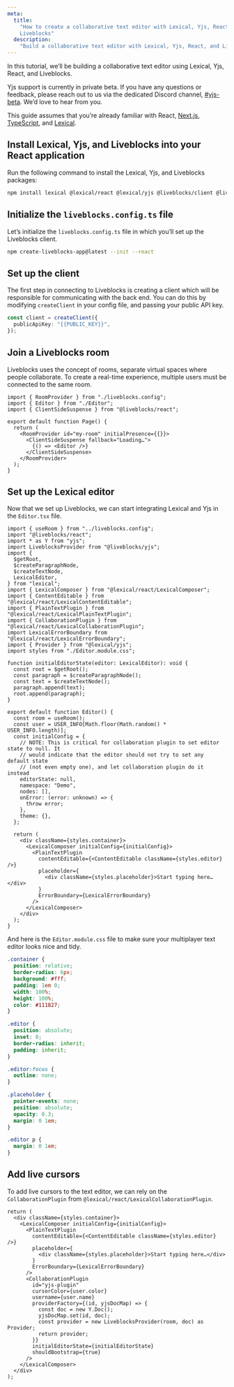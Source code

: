 ```yaml
---
meta:
  title:
    "How to create a collaborative text editor with Lexical, Yjs, React, and
    Liveblocks"
  description:
    "Build a collaborative text editor with Lexical, Yjs, React, and Liveblocks"
---
```


In this tutorial, we’ll be building a collaborative text editor using Lexical,
Yjs, React, and Liveblocks.

<Banner title="Private beta">

Yjs support is currently in private beta. If you have any questions or feedback,
please reach out to us via the dedicated Discord channel,
[#yjs-beta](https://discord.com/channels/913109211746009108/1123560088997728328).
We’d love to hear from you.

</Banner>

This guide assumes that you’re already familiar with React,
[Next.js](https://nextjs.org/), [TypeScript](https://www.typescriptlang.org/),
and [Lexical](https://lexical.dev).

## Install Lexical, Yjs, and Liveblocks into your React application

Run the following command to install the Lexical, Yjs, and Liveblocks packages:

```bash
npm install lexical @lexical/react @lexical/yjs @liveblocks/client @liveblocks/react @liveblocks/yjs yjs
```

## Initialize the `liveblocks.config.ts` file

Let’s initialize the `liveblocks.config.ts` file in which you’ll set up the
Liveblocks client.

```bash
npm create-liveblocks-app@latest --init --react
```

## Set up the client

The first step in connecting to Liveblocks is creating a client which will be
responsible for communicating with the back end. You can do this by modifying
`createClient` in your config file, and passing your public API key.

```ts
const client = createClient({
  publicApiKey: "{{PUBLIC_KEY}}",
});
```

## Join a Liveblocks room

Liveblocks uses the concept of rooms, separate virtual spaces where people
collaborate. To create a real-time experience, multiple users must be connected
to the same room.

```tsx file="index.tsx" highlight="7-11"
import { RoomProvider } from "./liveblocks.config";
import { Editor } from "./Editor";
import { ClientSideSuspense } from "@liveblocks/react";

export default function Page() {
  return (
    <RoomProvider id="my-room" initialPresence={{}}>
      <ClientSideSuspense fallback="Loading…">
        {() => <Editor />}
      </ClientSideSuspense>
    </RoomProvider>
  );
}
```

## Set up the Lexical editor

Now that we set up Liveblocks, we can start integrating Lexical and Yjs in the
`Editor.tsx` file.

```tsx file="Editor.tsx"
import { useRoom } from "../liveblocks.config";
import "@liveblocks/react";
import * as Y from "yjs";
import LiveblocksProvider from "@liveblocks/yjs";
import {
  $getRoot,
  $createParagraphNode,
  $createTextNode,
  LexicalEditor,
} from "lexical";
import { LexicalComposer } from "@lexical/react/LexicalComposer";
import { ContentEditable } from "@lexical/react/LexicalContentEditable";
import { PlainTextPlugin } from "@lexical/react/LexicalPlainTextPlugin";
import { CollaborationPlugin } from "@lexical/react/LexicalCollaborationPlugin";
import LexicalErrorBoundary from "@lexical/react/LexicalErrorBoundary";
import { Provider } from "@lexical/yjs";
import styles from "./Editor.module.css";

function initialEditorState(editor: LexicalEditor): void {
  const root = $getRoot();
  const paragraph = $createParagraphNode();
  const text = $createTextNode();
  paragraph.append(text);
  root.append(paragraph);
}

export default function Editor() {
  const room = useRoom();
  const user = USER_INFO[Math.floor(Math.random() * USER_INFO.length)];
  const initialConfig = {
    // NOTE: This is critical for collaboration plugin to set editor state to null. It
    // would indicate that the editor should not try to set any default state
    // (not even empty one), and let collaboration plugin do it instead
    editorState: null,
    namespace: "Demo",
    nodes: [],
    onError: (error: unknown) => {
      throw error;
    },
    theme: {},
  };

  return (
    <div className={styles.container}>
      <LexicalComposer initialConfig={initialConfig}>
        <PlainTextPlugin
          contentEditable={<ContentEditable className={styles.editor} />}
          placeholder={
            <div className={styles.placeholder}>Start typing here…</div>
          }
          ErrorBoundary={LexicalErrorBoundary}
        />
      </LexicalComposer>
    </div>
  );
}
```

And here is the `Editor.module.css` file to make sure your multiplayer text
editor looks nice and tidy.

```css file="Editor.module.css" isCollapsed isCollapsable
.container {
  position: relative;
  border-radius: 6px;
  background: #fff;
  padding: 1em 0;
  width: 100%;
  height: 100%;
  color: #111827;
}

.editor {
  position: absolute;
  inset: 0;
  border-radius: inherit;
  padding: inherit;
}

.editor:focus {
  outline: none;
}

.placeholder {
  pointer-events: none;
  position: absolute;
  opacity: 0.3;
  margin: 0 1em;
}

.editor p {
  margin: 0 1em;
}
```

## Add live cursors

To add live cursors to the text editor, we can rely on the `CollaborationPlugin`
from `@lexical/react/LexicalCollaborationPlugin`.

```tsx file="Editor.tsx" highlight="11-23"
return (
  <div className={styles.container}>
    <LexicalComposer initialConfig={initialConfig}>
      <PlainTextPlugin
        contentEditable={<ContentEditable className={styles.editor} />}
        placeholder={
          <div className={styles.placeholder}>Start typing here…</div>
        }
        ErrorBoundary={LexicalErrorBoundary}
      />
      <CollaborationPlugin
        id="yjs-plugin"
        cursorColor={user.color}
        username={user.name}
        providerFactory={(id, yjsDocMap) => {
          const doc = new Y.Doc();
          yjsDocMap.set(id, doc);
          const provider = new LiveblocksProvider(room, doc) as Provider;
          return provider;
        }}
        initialEditorState={initialEditorState}
        shouldBootstrap={true}
      />
    </LexicalComposer>
  </div>
);
```
